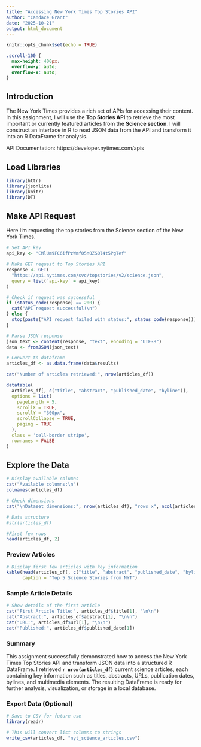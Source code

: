 ```yaml
---
title: "Accessing New York Times Top Stories API"
author: "Candace Grant"
date: "2025-10-21"
output: html_document
---
```


```r
knitr::opts_chunk$set(echo = TRUE)
```


```css
.scroll-100 {
  max-height: 400px;
  overflow-y: auto;
  overflow-x: auto;
}
```

## Introduction

The New York Times provides a rich set of APIs for accessing their content. In this assignment, I will use the **Top Stories API** to retrieve the most important or currently featured articles from the **Science section**. I will construct an interface in R to read JSON data from the API and transform it into an R DataFrame for analysis.

API Documentation: https://developer.nytimes.com/apis

## Load Libraries
```r
library(httr)
library(jsonlite)
library(knitr)
library(DT)

```

## Make API Request

Here I'm requesting the top stories from the Science section of the New York Times.
```r
# Set API key
api_key <- "CMlUm9FC6ifPzWmf05n0ZS0l4t5PgTef"

# Make GET request to Top Stories API
response <- GET(
  "https://api.nytimes.com/svc/topstories/v2/science.json",
  query = list(`api-key` = api_key)
)

# Check if request was successful
if (status_code(response) == 200) {
  cat("API request successful!\n")
} else {
  stop(paste("API request failed with status:", status_code(response)))
}

# Parse JSON response
json_text <- content(response, "text", encoding = "UTF-8")
data <- fromJSON(json_text)

# Convert to dataframe
articles_df <- as.data.frame(data$results)

cat("Number of articles retrieved:", nrow(articles_df))
```
```r
datatable(
  articles_df[, c("title", "abstract", "published_date", "byline")],
  options = list(
    pageLength = 5,
    scrollX = TRUE,
    scrollY = "300px",
    scrollCollapse = TRUE,
    paging = TRUE
  ),
  class = 'cell-border stripe',
  rownames = FALSE
)
```

## Explore the Data

```r
# Display available columns
cat("Available columns:\n")
colnames(articles_df)

# Check dimensions
cat("\nDataset dimensions:", nrow(articles_df), "rows x", ncol(articles_df), "columns")

# Data structure
#str(articles_df)

#First few rows
head(articles_df, 2)
```

### Preview Articles
```r
# Display first few articles with key information
kable(head(articles_df[, c("title", "abstract", "published_date", "byline")], 5),
      caption = "Top 5 Science Stories from NYT")
```

### Sample Article Details
```r
# Show details of the first article
cat("First Article Title:", articles_df$title[1], "\n\n")
cat("Abstract:", articles_df$abstract[1], "\n\n")
cat("URL:", articles_df$url[1], "\n\n")
cat("Published:", articles_df$published_date[1])
```

### Summary

This assignment successfully demonstrated how to access the New York Times Top Stories API and transform JSON data into a structured R DataFrame. I retrieved **`r nrow(articles_df)`** current science articles, each containing key information such as titles, abstracts, URLs, publication dates, bylines, and multimedia elements. The resulting DataFrame is ready for further analysis, visualization, or storage in a local database.

### Export Data (Optional)
```r
# Save to CSV for future use
library(readr)

# This will convert list columns to strings
write_csv(articles_df, "nyt_science_articles.csv")
```